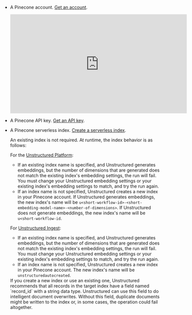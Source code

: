 - A Pinecone account. [Get an account](https://app.pinecone.io/).

  <iframe
  width="560"
  height="315"
  src="https://www.youtube.com/embed/uPoa7PLcuZ4"
  title="YouTube video player"
  frameborder="0"
  allow="accelerometer; autoplay; clipboard-write; encrypted-media; gyroscope; picture-in-picture"
  allowfullscreen
  ></iframe>

- A Pinecone API key. [Get an API key](https://docs.pinecone.io/guides/get-started/authentication#find-your-pinecone-api-key).
- A Pinecone serverless index. [Create a serverless index](https://docs.pinecone.io/guides/indexes/create-an-index).

  An existing index is not required. At runtime, the index behavior is as follows:

  For the [Unstructured Platform](/platform/overview):
    
  - If an existing index name is specified, and Unstructured generates embeddings, 
    but the number of dimensions that are generated does not match the existing index's embedding settings, the run will fail. 
    You must change your Unstructured embedding settings or your existing index's embedding settings to match, and try the run again.
  - If an index name is not specified, Unstructured creates a new index in your Pinecone account. If Unstructured generates embeddings, 
    the new index's name will be `u<short-workflow-id>-<short-embedding-model-name>-<number-of-dimensions>`. 
    If Unstructured does not generate embeddings, the new index's name will be `u<short-workflow-id`.

  For [Unstructured Ingest](/ingestion/overview):

  - If an existing index name is specified, and Unstructured generates embeddings, 
    but the number of dimensions that are generated does not match the existing index's embedding settings, the run will fail. 
    You must change your Unstructured embedding settings or your existing index's embedding settings to match, and try the run again. 
  - If an index name is not specified, Unstructured creates a new index in your Pinecone account. The new index's name will be `unstructuredautocreated`.

  <Note>
      If you create a new index or use an existing one, Unstructured recommends that all records in the target index have a field 
      named `record_id` with a string data type. 
      Unstructured can use this field to do intelligent document overwrites. Without this field, duplicate documents 
      might be written to the index or, in some cases, the operation could fail altogether.
  </Note>
